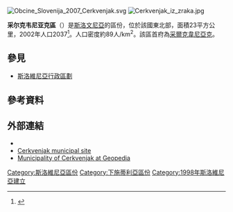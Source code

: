 {{expand|time=2017-02-05T03:14:28+00:00}}
[[File:Obcine_Slovenija_2007_Cerkvenjak.svg|thumb]]
[[File:Cerkvenjak_iz_zraka.jpg|thumb]]

'''采尔克韦尼亚克區'''（{{lang-sl|Občina Cerkvenjak}}）是[[斯洛文尼亞|斯洛文尼亞]]的區份，位於該國東北部，面積23平方公里，2002年人口2037<ref>{{Cite web |url=http://www.stat.si/popis2002/en/ |title=Statistical Office of the Republic of Slovenia, census of 2002 |accessdate=2017-02-05 |archive-date=2016-12-18 |archive-url=https://web.archive.org/web/20161218144633/http://www.stat.si/popis2002/en/ |dead-url=yes }}</ref>。人口密度約89人/km<sup>2</sup>。該區首府為[[采爾克韋尼亞克|采爾克韋尼亞克]]。

==參見==
*[[斯洛維尼亞行政區劃|斯洛維尼亞行政區劃]]

==參考資料==
{{Reflist}}

==外部連結==
*{{commonscat-inline|Cerkvenjak municipality|Municipality of Cerkvenjak}}
*[http://www.cerkvenjak.si/ Cerkvenjak municipal site]
*[http://www.geopedia.si/Geopedia_en.html#T105_L408_F153_x572592_y157744_s13_b4 Municipality of Cerkvenjak at Geopedia] {{Wayback|url=http://www.geopedia.si/Geopedia_en.html#T105_L408_F153_x572592_y157744_s13_b4 |date=20120620155109 }}

{{DEFAULTSORT:Cerkvenjak}}
[[Category:斯洛維尼亞區份|Category:斯洛維尼亞區份]]
[[Category:下施蒂利亞區份|Category:下施蒂利亞區份]]
[[Category:1998年斯洛維尼亞建立|Category:1998年斯洛維尼亞建立]]

{{Slovenia-geo-stub}}
